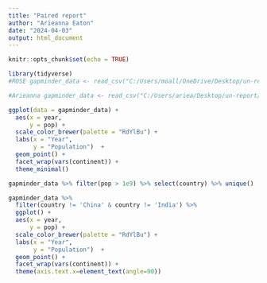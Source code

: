 ```yaml
---
title: "Paired report"
author: "Arieanna Eaton"
date: "2024-04-03"
output: html_document
---
```


```r
knitr::opts_chunk$set(echo = TRUE)
```

```r
library(tidyverse)
#ROSE gapminder_data <- read_csv("C:/Users/moall/OneDrive/Desktop/un-report/un-report/data/gapminder_data.csv")

#Arieanna gapminder_data <- read_csv("C:/Users/ariea/Desktop/un-report/un-report-rosemln/data/gapminder_data.csv")

```

```r
ggplot(data = gapminder_data) + 
  aes(x = year, 
      y = pop) + 
  scale_color_brewer(palette = "RdYlBu") +
  labs(x = "Year", 
       y = "Population")  +
  geom_point() + 
  facet_wrap(vars(continent)) +
  theme_minimal()
```

```r
gapminder_data %>% filter(pop > 1e9) %>% select(country) %>% unique()
```

```r
gapminder_data %>% 
  filter(country != 'China' & country != 'India') %>%
  ggplot() + 
  aes(x = year, 
      y = pop) + 
  scale_color_brewer(palette = "RdYlBu") +
  labs(x = "Year", 
       y = "Population")  +
  geom_point() + 
  facet_wrap(vars(continent)) +
  theme(axis.text.x=element_text(angle=90))
```

